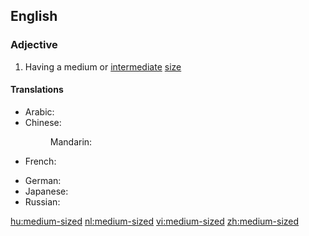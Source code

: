 ==English==

===Adjective===
{{en-adj|-|pos=[[medium]]-[[sized]]}}

# Having a medium or [[intermediate]] [[size]]

====Translations====
{{trans-top|having a medium or intermediate size}}
* Arabic: {{t|ar|متوسط الحجم|tr=mutawassiT al-Hajm|sc=Arab}}
* Chinese:
*: Mandarin: {{t|zh|中型|tr=zhōngxíng|sc=Hani}}
* French: {{t|fr|de grandeur moyenne}}
{{trans-mid}}
* German: {{t|de|mittelgroß}}
* Japanese: {{t|ja|中型|tr=ちゅうがた, chūgata|sc=Jpan}}
* Russian: {{t|ru|среднего размера|tr=srédnevo razméra|sc=Cyrl}}
{{trans-bottom}}

[[hu:medium-sized]]
[[nl:medium-sized]]
[[vi:medium-sized]]
[[zh:medium-sized]]